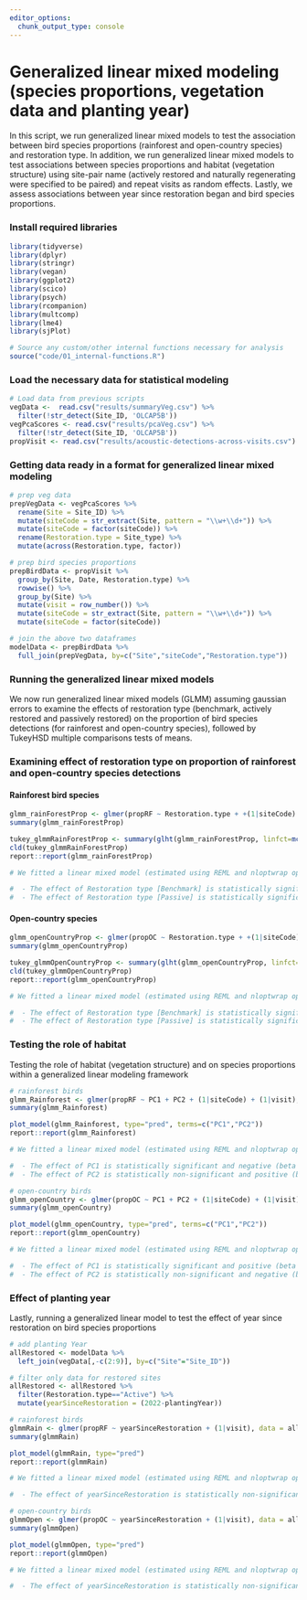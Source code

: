 ```yaml
---
editor_options: 
  chunk_output_type: console
---
```


# Generalized linear mixed modeling (species proportions, vegetation data and planting year)

In this script, we run generalized linear mixed models to test the association between bird species proportions (rainforest and open-country species) and restoration type. In addition, we run generalized linear mixed models to test associations between species proportions and habitat (vegetation structure) using site-pair name (actively restored and naturally regenerating were specified to be paired) and repeat visits as random effects. Lastly, we assess associations between year since restoration began and bird species proportions.  

### Install required libraries
```r
library(tidyverse)
library(dplyr)
library(stringr)
library(vegan)
library(ggplot2)
library(scico)
library(psych)
library(rcompanion)
library(multcomp)
library(lme4)
library(sjPlot)

# Source any custom/other internal functions necessary for analysis
source("code/01_internal-functions.R")
```

### Load the necessary data for statistical modeling
```r
# Load data from previous scripts
vegData <-  read.csv("results/summaryVeg.csv") %>%
  filter(!str_detect(Site_ID, 'OLCAP5B'))
vegPcaScores <- read.csv("results/pcaVeg.csv") %>%
  filter(!str_detect(Site_ID, 'OLCAP5B'))
propVisit <- read.csv("results/acoustic-detections-across-visits.csv")
```

### Getting data ready in a format for generalized linear mixed modeling
```r
# prep veg data
prepVegData <- vegPcaScores %>%  
  rename(Site = Site_ID) %>%
  mutate(siteCode = str_extract(Site, pattern = "\\w+\\d+")) %>%
  mutate(siteCode = factor(siteCode)) %>%
  rename(Restoration.type = Site_type) %>%
  mutate(across(Restoration.type, factor))  

# prep bird species proportions
prepBirdData <- propVisit %>%
  group_by(Site, Date, Restoration.type) %>%
  rowwise() %>%
  group_by(Site) %>% 
  mutate(visit = row_number()) %>%
  mutate(siteCode = str_extract(Site, pattern = "\\w+\\d+")) %>%
  mutate(siteCode = factor(siteCode))

# join the above two dataframes
modelData <- prepBirdData %>%
  full_join(prepVegData, by=c("Site","siteCode","Restoration.type"))
```

### Running the generalized linear mixed models

We now run generalized linear mixed models (GLMM) assuming gaussian errors to examine the effects of restoration type (benchmark, actively restored and passively restored) on the proportion of bird species detections (for rainforest and open-country species), followed by TukeyHSD multiple comparisons tests of means. 

### Examining effect of restoration type on proportion of rainforest and open-country species detections

#### Rainforest bird species
```r
glmm_rainForestProp <- glmer(propRF ~ Restoration.type + +(1|siteCode) + (1|visit), data = modelData, family = gaussian(link="identity"))
summary(glmm_rainForestProp)

tukey_glmmRainForestProp <- summary(glht(glmm_rainForestProp, linfct=mcp(Restoration.type ="Tukey")))
cld(tukey_glmmRainForestProp)
report::report(glmm_rainForestProp)

# We fitted a linear mixed model (estimated using REML and nloptwrap optimizer) to predict propRF with Restoration.type (formula: propRF ~ Restoration.type). The model included siteCode and visit as random effects (formula: list(~1 | siteCode, ~1 | visit)). The model's total explanatory power is substantial (conditional R2 = 0.52) and the part related to the fixed effects alone (marginal R2) is of 0.37. The model's intercept, corresponding to Restoration.type = Active, is at 0.77 (95% CI [0.73, 0.82], t(251) = 35.87, p < .001). Within this model:

#  - The effect of Restoration type [Benchmark] is statistically significant and positive (beta = 0.14, 95% CI [0.10, 0.17], t(251) = 8.51, p < .001; Std. beta = 1.06, 95% CI [0.82, 1.31])
#  - The effect of Restoration type [Passive] is statistically significant and negative (beta = -0.05, 95% CI [-0.07, -0.02], t(251) = -3.19, p = 0.002; Std. beta = -0.36, 95% CI [-0.58, -0.14])
```

#### Open-country species
```r
glmm_openCountryProp <- glmer(propOC ~ Restoration.type + +(1|siteCode) + (1|visit), data = modelData, family = gaussian(link="identity"))
summary(glmm_openCountryProp)

tukey_glmmOpenCountryProp <- summary(glht(glmm_openCountryProp, linfct=mcp(Restoration.type ="Tukey")))
cld(tukey_glmmOpenCountryProp)
report::report(glmm_openCountryProp)

# We fitted a linear mixed model (estimated using REML and nloptwrap optimizer) to predict propOC with Restoration.type (formula: propOC ~ Restoration.type). The model included siteCode and visit as random effects (formula: list(~1 | siteCode, ~1 | visit)). The model's total explanatory power is substantial (conditional R2 = 0.52) and the part related to the fixed effects alone (marginal R2) is of 0.37. The model's intercept, corresponding to Restoration.type = Active, is at 0.23 (95% CI [0.18, 0.27], t(251) = 10.44, p < .001). Within this model:

#  - The effect of Restoration type [Benchmark] is statistically significant and negative (beta = -0.14, 95% CI [-0.17, -0.10], t(251) = -8.51, p < .001; Std. beta = -1.06, 95% CI [-1.31, -0.82])
#  - The effect of Restoration type [Passive] is statistically significant and positive (beta = 0.05, 95% CI [0.02, 0.07], t(251) = 3.19, p = 0.002; Std. beta = 0.36, 95% CI [0.14, 0.58])
```

### Testing the role of habitat

Testing the role of habitat (vegetation structure) and on species proportions within a generalized linear modeling framework
```r
# rainforest birds
glmm_Rainforest <- glmer(propRF ~ PC1 + PC2 + (1|siteCode) + (1|visit), data = modelData, family = gaussian(link="identity"))
summary(glmm_Rainforest)

plot_model(glmm_Rainforest, type="pred", terms=c("PC1","PC2"))
report::report(glmm_Rainforest)

# We fitted a linear mixed model (estimated using REML and nloptwrap optimizer) to predict propRF with PC1 and PC2 (formula: propRF ~ PC1 + PC2). The model included siteCode and visit as random effects (formula: list(~1 | siteCode, ~1 | visit)). The model's total explanatory power is substantial (conditional R2 = 0.48) and the part related to the fixed effects alone (marginal R2) is of 0.20. The model's intercept, corresponding to PC1 = 0 and PC2 = 0, is at 0.82 (95% CI [0.78, 0.86], t(251) = 38.90, p < .001). Within this model:

#  - The effect of PC1 is statistically significant and negative (beta = -0.03, 95% CI [-0.04, -0.02], t(251) = -6.51, p < .001; Std. beta = -0.43, 95% CI [-0.55, -0.30])
#  - The effect of PC2 is statistically non-significant and positive (beta = 0.01, 95% CI [-2.25e-03, 0.03], t(251) = 1.67, p = 0.096; Std. beta = 0.11, 95% CI [-0.02, 0.24])

# open-country birds
glmm_openCountry <- glmer(propOC ~ PC1 + PC2 + (1|siteCode) + (1|visit), data = modelData, family = gaussian(link="identity"))
summary(glmm_openCountry)

plot_model(glmm_openCountry, type="pred", terms=c("PC1","PC2"))
report::report(glmm_openCountry)

# We fitted a linear mixed model (estimated using REML and nloptwrap optimizer) to predict propOC with PC1 and PC2 (formula: propOC ~ PC1 + PC2). The model included siteCode and visit as random effects (formula: list(~1 | siteCode, ~1 | visit)). The model's total explanatory power is substantial (conditional R2 = 0.48) and the part related to the fixed effects alone (marginal R2) is of 0.20. The model's intercept, corresponding to PC1 = 0 and PC2 = 0, is at 0.18 (95% CI [0.14, 0.22], t(251) = 8.57, p < .001). Within this model:

#  - The effect of PC1 is statistically significant and positive (beta = 0.03, 95% CI [0.02, 0.04], t(251) = 6.51, p < .001; Std. beta = 0.43, 95% CI [0.30, 0.55])
#  - The effect of PC2 is statistically non-significant and negative (beta = -0.01, 95% CI [-0.03, 2.25e-03], t(251) = -1.67, p = 0.096; Std. beta = -0.11, 95% CI [-0.24, 0.02])
```

### Effect of planting year

Lastly, running a generalized linear model to test the effect of year since restoration on bird species proportions
```r
# add planting Year
allRestored <- modelData %>%
  left_join(vegData[,-c(2:9)], by=c("Site"="Site_ID"))

# filter only data for restored sites
allRestored <- allRestored %>%
  filter(Restoration.type=="Active") %>%
  mutate(yearSinceRestoration = (2022-plantingYear))

# rainforest birds
glmmRain <- glmer(propRF ~ yearSinceRestoration + (1|visit), data = allRestored, family = gaussian(link="identity"))
summary(glmmRain)

plot_model(glmmRain, type="pred")
report::report(glmmRain)

# We fitted a linear mixed model (estimated using REML and nloptwrap optimizer) to predict propRF with yearSinceRestoration (formula: propRF ~ yearSinceRestoration). The model included visit as random effect (formula: ~1 | visit). The model's total explanatory power is weak (conditional R2 = 0.09) and the part related to the fixed effects alone (marginal R2) is of 2.65e-03. The model's intercept, corresponding to yearSinceRestoration = 0, is at 0.74 (95% CI [0.60, 0.88], t(80) = 10.79, p < .001). Within this model:

#  - The effect of yearSinceRestoration is statistically non-significant and positive (beta = 2.11e-03, 95% CI [-6.42e-03, 0.01], t(80) = 0.49, p = 0.624; Std. beta = 0.05, 95% CI [-0.16, 0.26])

# open-country birds
glmmOpen <- glmer(propOC ~ yearSinceRestoration + (1|visit), data = allRestored, family = gaussian(link="identity"))
summary(glmmOpen)

plot_model(glmmOpen, type="pred")
report::report(glmmOpen)

# We fitted a linear mixed model (estimated using REML and nloptwrap optimizer) to predict propOC with yearSinceRestoration (formula: propOC ~ yearSinceRestoration). The model included visit as random effect (formula: ~1 | visit). The model's total explanatory power is weak (conditional R2 = 0.09) and the part related to the fixed effects alone (marginal R2) is of 2.65e-03. The model's intercept, corresponding to yearSinceRestoration = 0, is at 0.26 (95% CI [0.12, 0.40], t(80) = 3.79, p < .001). Within this model:

#  - The effect of yearSinceRestoration is statistically non-significant and negative (beta = -2.11e-03, 95% CI [-0.01, 6.42e-03], t(80) = -0.49, p = 0.624; Std. beta = -0.05, 95% CI [-0.26, 0.16])
```
